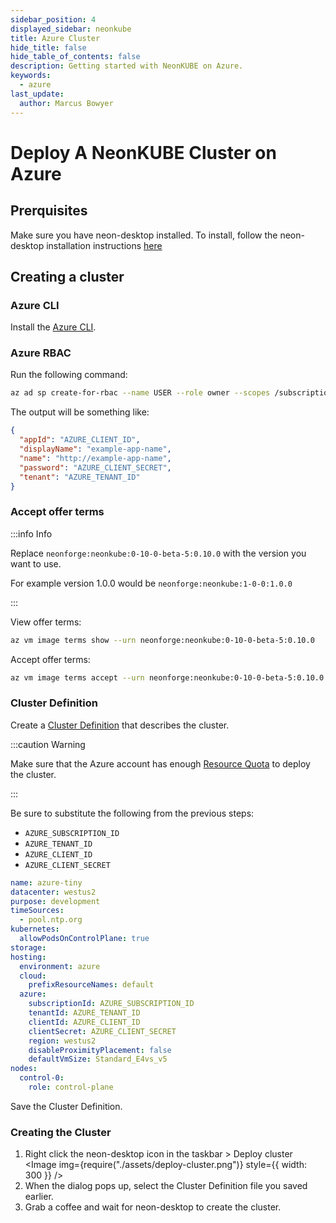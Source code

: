 ```yaml
---
sidebar_position: 4
displayed_sidebar: neonkube
title: Azure Cluster
hide_title: false
hide_table_of_contents: false
description: Getting started with NeonKUBE on Azure.
keywords:
  - azure
last_update:
  author: Marcus Bowyer
---
```



# Deploy A NeonKUBE Cluster on Azure

## Prerquisites

Make sure you have neon-desktop installed. To install, follow the neon-desktop
installation instructions [here](./neon-desktop)

## Creating a cluster

### Azure CLI

Install the
[Azure CLI](https://api-docs.neonforge.com/neonkube/api/Neon.Kube.ClusterDef.ClusterDefinition.html).

### Azure RBAC

Run the following command:

```bash
az ad sp create-for-rbac --name USER --role owner --scopes /subscriptions/AZURE_SUBSCRIPTION_ID
```

The output will be something like:

```json
{
  "appId": "AZURE_CLIENT_ID",
  "displayName": "example-app-name",
  "name": "http://example-app-name",
  "password": "AZURE_CLIENT_SECRET",
  "tenant": "AZURE_TENANT_ID"
}
```
### Accept offer terms

:::info Info

Replace `neonforge:neonkube:0-10-0-beta-5:0.10.0` with the version you want to use.

For example version 1.0.0 would be `neonforge:neonkube:1-0-0:1.0.0`

:::

View offer terms:
```bash
az vm image terms show --urn neonforge:neonkube:0-10-0-beta-5:0.10.0
```

Accept offer terms:
```bash
az vm image terms accept --urn neonforge:neonkube:0-10-0-beta-5:0.10.0
```


### Cluster Definition

Create a
[Cluster Definition](https://api-docs.neonforge.com/neonkube/api/Neon.Kube.ClusterDef.ClusterDefinition.html)
that describes the cluster.

:::caution Warning

Make sure that the Azure account has enough
[Resource Quota](https://learn.microsoft.com/en-us/azure/azure-resource-manager/management/azure-subscription-service-limits)
to deploy the cluster.

:::

Be sure to substitute the following from the previous steps:

- `AZURE_SUBSCRIPTION_ID`
- `AZURE_TENANT_ID`
- `AZURE_CLIENT_ID`
- `AZURE_CLIENT_SECRET`

```yaml
name: azure-tiny
datacenter: westus2
purpose: development
timeSources:
  - pool.ntp.org
kubernetes:
  allowPodsOnControlPlane: true
storage:
hosting:
  environment: azure
  cloud:
    prefixResourceNames: default
  azure:
    subscriptionId: AZURE_SUBSCRIPTION_ID
    tenantId: AZURE_TENANT_ID
    clientId: AZURE_CLIENT_ID
    clientSecret: AZURE_CLIENT_SECRET
    region: westus2
    disableProximityPlacement: false
    defaultVmSize: Standard_E4vs_v5
nodes:
  control-0:
    role: control-plane
```

Save the Cluster Definition.

### Creating the Cluster

1. Right click the neon-desktop icon in the taskbar > Deploy cluster
   <Image img={require("./assets/deploy-cluster.png")} style={{ width: 300 }} />
2. When the dialog pops up, select the Cluster Definition file you saved
   earlier.
3. Grab a coffee and wait for neon-desktop to create the cluster.
